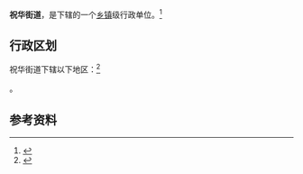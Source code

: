 {{中国乡级行政区|21/02/81/006/000}}

'''祝华街道'''，是{{PRC admin/fullname|21/02/81/006/000|3}}下辖的一个[[乡镇|乡镇]]级行政单位。<ref>{{PRC admin/ref sgc|{{PRC admin/parent|21/02/81/006/000}}}}</ref>

== 行政区划 ==

祝华街道下辖以下地区：<ref>{{PRC admin/ref sgc|21/02/81/006/000}}</ref>

{{PRC admin/children|21/02/81/006/000}}。

== 参考资料 ==

{{reflist}}

{{行政区划小作品}}
{{PRC admin/navcat|21/02/81/006/000}}